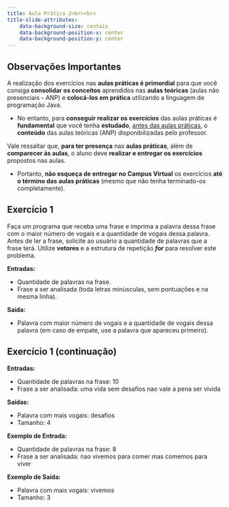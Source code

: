```yaml
---
title: Aula Prática 2<br><br>
title-slide-attributes:
    data-background-size: contain
    data-background-position-x: center
    data-background-position-y: center
---
```


## Observações Importantes {}
::: {.fontsize80}
::: {.nonincremental}

A realização dos exercícios nas **aulas práticas é primordial** para que você consiga **consolidar os conceitos** aprendidos nas **aulas teóricas** (aulas não presenciais - ANP) e **colocá-los em prática** utilizando a linguagem de programação Java.

- No entanto, para **conseguir realizar os exercícios** das aulas práticas é **fundamental** que você tenha **estudado**, [antes das aulas práticas]{.underline}, o **conteúdo** das aulas teóricas (ANP) disponibilizadas pelo professor. 

Vale ressaltar que, **para ter presença** nas **aulas práticas**, além de **comparecer às aulas**, o aluno deve **realizar e entregar os exercícios** propostos nas aulas.

- Portanto, **não esqueça de entregar no Campus Virtual** os exercícios **até o término das aulas práticas** (mesmo que não tenha terminado-os completamente).
:::
:::

## Exercício 1 {.fontsize70}
::: {.fontsize80}
::: {.nonincremental}
Faça um programa que receba uma frase e imprima a palavra dessa frase com o maior número de vogais e a quantidade de vogais dessa palavra. Antes de ler a frase, solicite ao usuário a quantidade de palavras que a frase terá. Utilize **vetores** e a estrutura de repetição ***for*** para resolver este problema.

**Entradas:**

- Quantidade de palavras na frase.
- Frase a ser analisada (toda letras minúsculas, sem pontuações e na mesma linha).

**Saída:**

- Palavra com maior número de vogais e a quantidade de vogais dessa palavra (em caso de empate, use a palavra que apareceu primeiro).
:::
:::


## Exercício 1 (continuação){.fontsize70}
::: {.fontsize80}
::: {.nonincremental}
**Entradas:**

- Quantidade de palavras na frase: 10
- Frase a ser analisada: uma vida sem desafios nao vale a pena ser vivida

**Saídas:**

- Palavra com mais vogais: desafios
- Tamanho: 4

**Exemplo de Entrada:**

- Quantidade de palavras na frase: 8
- Frase a ser analisada: nao vivemos para comer mas comemos para viver

**Exemplo de Saída:**

- Palavra com mais vogais: vivemos
- Tamanho: 3
:::
:::
